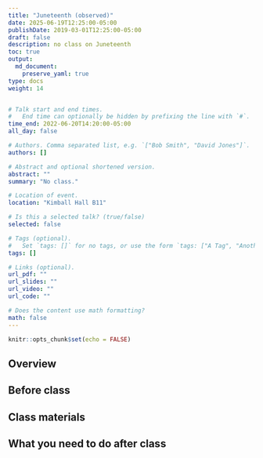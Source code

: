 ```yaml
---
title: "Juneteenth (observed)"
date: 2025-06-19T12:25:00-05:00
publishDate: 2019-03-01T12:25:00-05:00
draft: false
description: no class on Juneteenth
toc: true
output:
  md_document:
    preserve_yaml: true
type: docs
weight: 14


# Talk start and end times.
#   End time can optionally be hidden by prefixing the line with `#`.
time_end: 2022-06-20T14:20:00-05:00
all_day: false

# Authors. Comma separated list, e.g. `["Bob Smith", "David Jones"]`.
authors: []

# Abstract and optional shortened version.
abstract: ""
summary: "No class."

# Location of event.
location: "Kimball Hall B11"

# Is this a selected talk? (true/false)
selected: false

# Tags (optional).
#   Set `tags: []` for no tags, or use the form `tags: ["A Tag", "Another Tag"]` for one or more tags.
tags: []

# Links (optional).
url_pdf: ""
url_slides: ""
url_video: ""
url_code: ""

# Does the content use math formatting?
math: false
---
```


```r
knitr::opts_chunk$set(echo = FALSE)
```

## Overview


## Before class


## Class materials


## What you need to do after class
